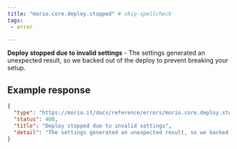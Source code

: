 ```yaml
---
title: "morio.core.deploy.stopped" # skip-spellcheck
tags:
 - error

---
```

<!-- MORIO_AUTO_GENERATED_CONTENT_STARTS - Manual changes made below will be overwritten skip-spellcheck -->
__Deploy stopped due to invalid settings__ - The settings generated an unexpected result, so we backed out of the deploy to prevent breaking your setup.
<!-- MORIO_AUTO_GENERATED_CONTENT_ENDS - Manual changes made above will be overwritten skip-spellcheck -->


<!-- MORIO_AUTO_GENERATED_CONTENT_STARTS - Manual changes made below will be overwritten skip-spellcheck -->
## Example response

```json
{
  "type": "https://morio.it/docs/reference/errors/morio.core.deploy.stopped",
  "status": 400,
  "title": "Deploy stopped due to invalid settings",
  "detail": "The settings generated an unexpected result, so we backed out of the deploy to prevent breaking your setup."
}
```
<!-- MORIO_AUTO_GENERATED_CONTENT_ENDS - Manual changes made above will be overwritten skip-spellcheck -->
